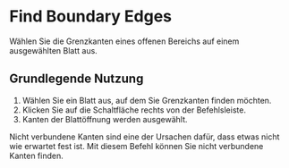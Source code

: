 
# Find Boundary Edges

<Reference shortcut="" command="Find Boundary Edges" button="Rechts von der Befehlsleiste"  buttonIcon="button-find-boundary-edges"/>


Wählen Sie die Grenzkanten eines offenen Bereichs auf einem ausgewählten Blatt aus.

## Grundlegende Nutzung

1. Wählen Sie ein Blatt aus, auf dem Sie Grenzkanten finden möchten.
2. Klicken Sie auf die Schaltfläche <ButtonIcon type="button-find-boundary-edges" /> rechts von der Befehlsleiste.
3. Kanten der Blattöffnung werden ausgewählt.

<Callout type="info" emoji="💡">
Nicht verbundene Kanten sind eine der Ursachen dafür, dass etwas nicht wie erwartet fest ist. Mit diesem Befehl können Sie nicht verbundene Kanten finden.
</Callout>